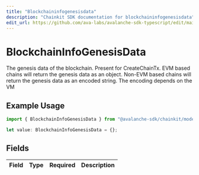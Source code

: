 ```yaml
---
title: "Blockchaininfogenesisdata"
description: "Chainkit SDK documentation for blockchaininfogenesisdata"
edit_url: https://github.com/ava-labs/avalanche-sdk-typescript/edit/main/chainkit/docs/models/components/blockchaininfogenesisdata.md
---
```


# BlockchainInfoGenesisData

The genesis data of the blockchain.  Present for CreateChainTx. EVM based chains will return the genesis data as an object. Non-EVM based chains will return the genesis data as an encoded string. The encoding depends on the VM

## Example Usage

```typescript
import { BlockchainInfoGenesisData } from "@avalanche-sdk/chainkit/models/components";

let value: BlockchainInfoGenesisData = {};
```

## Fields

| Field       | Type        | Required    | Description |
| ----------- | ----------- | ----------- | ----------- |